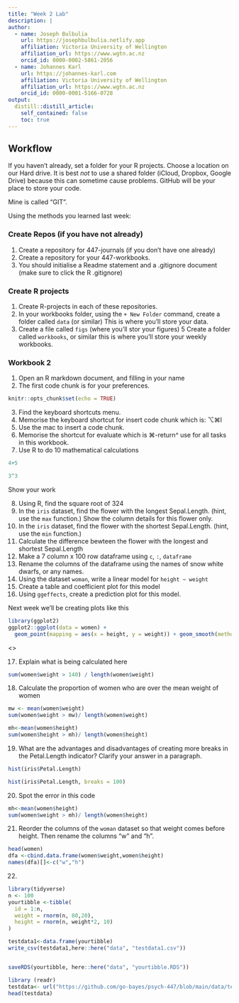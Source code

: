 ```yaml
---
title: "Week 2 Lab"
description: |
author:
  - name: Joseph Bulbulia
    url: https://josephbulbulia.netlify.app
    affiliation: Victoria University of Wellington
    affiliation_url: https://www.wgtn.ac.nz
    orcid_id: 0000-0002-5861-2056
  - name: Johannes Karl 
    url: https://johannes-karl.com
    affiliation: Victoria University of Wellington
    affiliation_url: https://www.wgtn.ac.nz
    orcid_id: 0000-0001-5166-0728
output:
  distill::distill_article:
    self_contained: false
    toc: true
---
```



## Workflow

If you haven't already, set a folder for your R projects. Choose a location on our Hard drive. It is best *not* to use a shared folder (iCloud, Dropbox, Google Drive) because this can sometime cause problems. GitHub will be your place to store your code. 

Mine is called "GIT".


Using the methods you learned last week:

### Create Repos (if you have not already)

  1. Create a repository for 447-journals (if you don't have one already)
  2. Create a repository for your 447-workbooks. 
  3. You should initialise a Readme statement and a .gitignore document (make sure to click the R .gitignore) 


### Create R projects

  1. Create R-projects in each of these repositories.
  2. In your workbooks folder, using the `+ New Folder` command, create a folder called `data` (or similar) This is where you'll store your data.
  4. Create a file called `figs` (where you'll stor your figures)
  5 Create a folder called `workbooks`, or similar this is where you'll store your weekly workbooks. 
  
### Workbook 2

  1. Open an R markdown document, and filling in your name
  2. The first code chunk is for your preferences. 


```r
knitr::opts_chunk$set(echo = TRUE)
```

  3. Find the keyboard shortcuts menu. 
  4. Memorise the keyboard shortcut for insert code chunk which is: ⌥⌘I
  5. Use the mac to insert a code chunk. 
  6. Memorise the shortcut for evaluate which is ⌘-return^  use for all tasks in this workbook. 
  7. Use R to do 10 mathematical calculations 
  
```r
4+5
```

```r
3^3
```

Show your work 



  8. Using R, find the square root of 324
  9. In the `iris` dataset, find the flower with the longest Sepal.Length. (hint, use the `max` function.)  Show the column details for this flower only. 
  10. In the `iris` dataset, find the flower with the shortest Sepal.Length. (hint, use the `min` function.)
  11. Calculate the difference bewteen the flower with the longest and shortest Sepal.Length
  12. Make a 7 column  x  100 row dataframe using `c`, `:`, `dataframe`
  13. Rename the columns of the dataframe using the names of snow white dwarfs, or any names.
  14. Using the dataset `woman`, write a linear model for `height ~ weight`
  15. Create a table and coefficient plot for this model
  16. Using `ggeffects`, create a prediction plot for this model.

<aside>
Next week we'll be creating plots like this
```r
library(ggplot2)
ggplot2::ggplot(data = women) + 
  geom_point(mapping = aes(x = height, y = weight)) + geom_smooth(method = lm, aes(x = height, y = weight)) + theme_classic() 
```
<\aside>


  17.  Explain what is being calculated here

```r
sum(women$weight > 140) / length(women$weight)
```
   
  18. Calculate the proportion of women who are over the mean weight of women

```r
mw <- mean(women$weight)
sum(women$weight > mw)/ length(women$weight)
```
  
```r
mh<-mean(women$height)
sum(women$height > mh)/ length(women$height)
```


  19. What are the advantages and disadvantages of creating more breaks in the Petal.Length indicator?  Clarify your answer in a paragraph. 

```r
hist(iris$Petal.Length)
```

```r
hist(iris$Petal.Length, breaks = 100)
```

  20. Spot the error in this code
  
```r
mh<-mean(women$height)
sum(women$weight > mh)/ length(women$height)
```

  21. Reorder the columns of the `woman` dataset so that weight comes before height. Then rename the columns "w" and "h". 

```r
head(women)
dfa <-cbind.data.frame(women$weight,women$height)
names(dfa)[]<-c("w","h")

```

  22. 
  
  
  
```r
library(tidyverse)
n <- 100
yourtibble <-tibble(
  id = 1:n, 
  weight = rnorm(n, 80,20), 
  height = rnorm(n, weight*2, 10)
)

testdata1<-data.frame(yourtibble)
write_csv(testdata1,here::here("data", "testdata1.csv"))


saveRDS(yourtibble, here::here("data", "yourtibble.RDS"))
```



```r
library (readr)
testdata<- url("https://github.com/go-bayes/psych-447/blob/main/data/testdata1.csv")
head(testdata)
```




